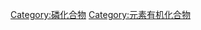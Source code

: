 {{catmore}}
{{Commonscat|Organophosphorus compounds}}

[[Category:磷化合物|Category:磷化合物]]
[[Category:元素有机化合物|Category:元素有机化合物]]